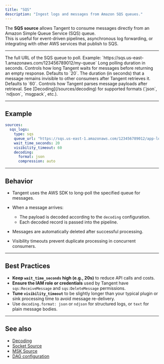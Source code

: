 ```yaml
---
title: "SQS"
description: "Ingest logs and messages from Amazon SQS queues."
---
```


The **SQS source** allows Tangent to consume messages directly from an Amazon Simple Queue Service (SQS) queue.  
This is useful for event-driven pipelines, asynchronous log forwarding, or integrating with other AWS services that publish to SQS.

---

<ParamField path="queue_url" type="string" required>
The full URL of the SQS queue to poll.  
Example: `https://sqs.us-east-1.amazonaws.com/123456789012/my-queue`
</ParamField>

<ParamField path="wait_time_seconds" type="int">
Long polling duration in seconds.  
Controls how long Tangent waits for messages before returning an empty response.  
Defaults to `20`.
</ParamField>

<ParamField path="visibility_timeout" type="int">
The duration (in seconds) that a message remains invisible to other consumers after Tangent retrieves it.  
Defaults to `60`.
</ParamField>

<ParamField path="decoding" type="object">
Controls how Tangent parses message payloads after retrieval.  
See [Decoding](/sources/decoding) for supported formats (`json`, `ndjson`, `msgpack`, etc.).
</ParamField>

---

## Example

```yaml tangent.yaml icon=cloud
sources:
  sqs_logs:
    type: sqs
    queue_url: "https://sqs.us-east-1.amazonaws.com/123456789012/app-logs"
    wait_time_seconds: 20
    visibility_timeout: 60
    decoding:
      format: json
      compression: auto
````

---

## Behavior

* Tangent uses the AWS SDK to long-poll the specified queue for messages.
* When a message arrives:

  * The payload is decoded according to the `decoding` configuration.
  * Each decoded record is passed into the pipeline.
* Messages are automatically deleted after successful processing.
* Visibility timeouts prevent duplicate processing in concurrent consumers.

---

## Best Practices

* **Keep `wait_time_seconds` high (e.g., 20s)** to reduce API calls and costs.
* **Ensure the IAM role or credentials** used by Tangent have `sqs:ReceiveMessage` and `sqs:DeleteMessage` permissions.
* **Tune `visibility_timeout`** to be slightly longer than your typical plugin or sink processing time to avoid message re-delivery.
* Use `decoding.format: json` or `ndjson` for structured logs, or `text` for plain message bodies.

---

## See also

* [Decoding](/sources/decoding)
* [Socket Source](/sources/socket)
* [MSK Source](/sources/msk)
* [DAG configuration](/cli/tangent-yaml#dag)